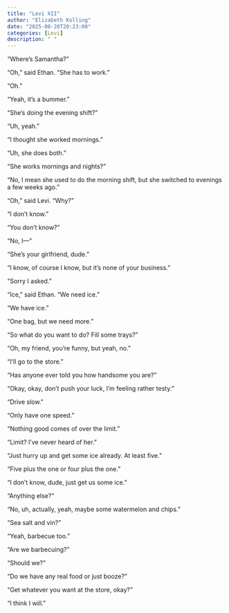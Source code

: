 ```yaml
---
title: "Levi XII"
author: "Elizabeth Kolling"
date: "2025-08-20T20:23:00"
categories: [Levi]
description: " "
---
```



“Where’s Samantha?”

“Oh,” said Ethan. “She has to work.”

“Oh.”

“Yeah, it’s a bummer.”

“She’s doing the evening shift?”

“Uh, yeah.”

“I thought she worked mornings.”

“Uh, she does both.”

“She works mornings and nights?”

“No, I mean she used to do the morning shift, but she switched to evenings a few weeks ago.”

“Oh,” said Levi. “Why?”

“I don’t know.”

“You don’t know?”

“No, I—”

“She’s your girlfriend, dude.”

“I know, of course I know, but it’s none of your business.”

“Sorry I asked.”

“Ice,” said Ethan. “We need ice.”

“We have ice.”

“One bag, but we need more.”

“So what do you want to do? Fill some trays?”

“Oh, my friend, you’re funny, but yeah, no.”

“I’ll go to the store.” 

“Has anyone ever told you how handsome you are?”

“Okay, okay, don’t push your luck, I’m feeling rather testy.”

“Drive slow.”

“Only have one speed.”

“Nothing good comes of over the limit.” 

“Limit? I’ve never heard of her.”

“Just hurry up and get some ice already. At least five.” 

“Five plus the one or four plus the one.”

“I don’t know, dude, just get us some ice.” 

“Anything else?”

“No, uh, actually, yeah, maybe some watermelon and chips.”

“Sea salt and vin?”

“Yeah, barbecue too.” 

“Are we barbecuing?”

“Should we?”

“Do we have any real food or just booze?”

“Get whatever you want at the store, okay?”

“I think I will.”